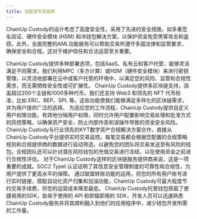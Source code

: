 ```yaml
---
title: 加密货币交易所
---
```


ChainUp Custody的设计考虑了高度安全性，采用了先进的安全措施，如多重签名验证、硬件安全模块 (HSM) 和冷钱包解决方案，以保护资金免受黑客攻击和盗窃。此外，全面完整的AML功能服务可以帮助交易所遵守多国法律和监管要求，确保安全和合规。这对于维护信任和合法运营至关重要。

<Accordion title="灵活的部署模型">
ChainUp Custody提供多种部署选项，包括SaaS、私有云和客户托管，能够灵活满足不同需求。我们利用MPC（多方计算）或HSM（硬件安全模块）来进行密钥管理，以灵活地部署在云中或客户托管的环境中，以满足您的风险、监管和合规性需求，而无需牺牲安全性或可扩展性。
</Accordion>
<Accordion title="多区块链支持">
ChainUp Custody提供多区块链支持，涵盖超过200个主链和1000多种代币。我们还支持 Web3 和领先的 NFT 代币标准，比如 ERC、BEP、SPL 等。这些功能使我们能够满足多样化的区块链需求，并为用户提供广泛的选择。
</Accordion>
<Accordion title="强大的策略引擎">
为适应您的工作流程，ChainUp Custody提供自定义用户权限功能，有效地分隔用户权限，同时允许用户配置影响交易处理和批准方式的风控策略，以确保资产安全，防止内部作恶和误操作导致的资金安全风险。
</Accordion>
<Accordion title="KYT与AML集成">
ChainUp Custody与行业领先的KYT数字资产合规解决方案合作，直接从ChainUp Custody平台提供实时交易监控。每笔交易都会根据您配置的合规策略规则和合规提供商的数据进行自动筛选，以避免您的团队将交易发送至有风险的钱包。合规团队还可以针对潜在风险钱包的充值交易进行冻结，以在使用资金之前进行合规性评估。
</Accordion>
<Accordion title="国际安全认证">
对于ChainUp Custody这样的区块链服务提供商来说，这是一项重要的成就。SOC2 TypeI 认证证明了其信息安全管理制度的可靠性和合规性，为用户提供了更高水平的保障。
</Accordion>
<Accordion title="交易降本增效">
通过联盟转账功能的运用，将您的所有用户账号进行实时链接，搭配自动化资产归集和加油功能，ChainUp Custody可最大程度节约交易手续费，将您的运营成本降至最低。
</Accordion>
<Accordion title="简易集成的SDK">
ChainUp Custody托管钱包搭载了便捷易用的SDK，助易于使用的 API 和即插即用的 SDK，开发人员可以迅速熟悉ChainUp Custody服务并将其顺利融入到他们的应用程序中，减少钱包开发所需的工作量。
</Accordion>